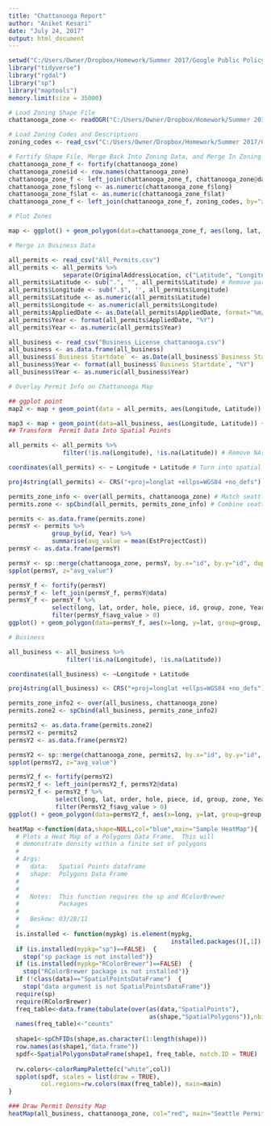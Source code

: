 ```yaml
---
title: "Chattanooga Report"
author: "Aniket Kesari"
date: "July 24, 2017"
output: html_document
---
```


```r
setwd("C:/Users/Owner/Dropbox/Homework/Summer 2017/Google Public Policy Fellowship/Innovation Districts/Data/Chattanooga")
library("tidyverse")
library("rgdal")
library("sp")
library("maptools")
memory.limit(size = 35000)

# Load Zoning Shape File
chattanooga_zone <- readOGR("C:/Users/Owner/Dropbox/Homework/Summer 2017/Google Public Policy Fellowship/Innovation Districts/Data/Chattanooga/Zoning", layer="geo_export_878a099d-9706-4e33-9512-96a05567cc12")

# Load Zoning Codes and Descriptions
zoning_codes <- read_csv("C:/Users/Owner/Dropbox/Homework/Summer 2017/Google Public Policy Fellowship/Innovation Districts/Data/Chattanooga/Zoning/zoning codes.csv")

# Fortify Shape File, Merge Back Into Zoning Data, and Merge In Zoning Descriptions
chattanooga_zone_f <- fortify(chattanooga_zone)
chattanooga_zone$id <- row.names(chattanooga_zone)
chattanooga_zone_f <- left_join(chattanooga_zone_f, chattanooga_zone@data)
chattanooga_zone_f$long <- as.numeric(chattanooga_zone_f$long)
chattanooga_zone_f$lat <- as.numeric(chattanooga_zone_f$lat)
chattanooga_zone_f <- left_join(chattanooga_zone_f, zoning_codes, by="zone")

# Plot Zones

map <- ggplot() + geom_polygon(data=chattanooga_zone_f, aes(long, lat, group = group, fill=desc))

# Merge in Business Data

all_permits <- read_csv("All_Permits.csv")
all_permits <- all_permits %>%
               separate(OriginalAddressLocation, c("Latitude", "Longitude"), sep=",") # Separate Lat and Long
all_permits$Latitude <- sub(".", "", all_permits$Latitude) # Remove parantheses
all_permits$Longitude <- sub(".$", '', all_permits$Longitude)
all_permits$Latitude <- as.numeric(all_permits$Latitude)
all_permits$Longitude <- as.numeric(all_permits$Longitude)
all_permits$AppliedDate <- as.Date(all_permits$AppliedDate, format="%m/%d/%Y")
all_permits$Year <- format(all_permits$AppliedDate, "%Y")
all_permits$Year <- as.numeric(all_permits$Year)

all_business <- read_csv("Business_License_chattanooga.csv")
all_business <- as.data.frame(all_business)
all_business$`Business Startdate` <- as.Date(all_business$`Business Startdate`, format="%m/%d/%Y")
all_business$Year <- format(all_business$`Business Startdate`, "%Y")
all_business$Year <- as.numeric(all_business$Year)

# Overlay Permit Info on Chattanooga Map

## ggplot point
map2 <- map + geom_point(data = all_permits, aes(Longitude, Latitude)) + coord_equal()

map3 <- map + geom_point(data=all_business, aes(Longitude, Latitude)) + coord_equal()
## Transform  Permit Data Into Spatial Points

all_permits <- all_permits %>%
               filter(!is.na(Longitude), !is.na(Latitude)) # Remove NAs

coordinates(all_permits) <- ~ Longitude + Latitude # Turn into spatial points data frame

proj4string(all_permits) <- CRS("+proj=longlat +ellps=WGS84 +no_defs") # Reproject CRS to match "chattanooga_zone"

permits_zone_info <- over(all_permits, chattanooga_zone) # Match seattle_zone info to permit data
permits.zone <- spCbind(all_permits, permits_zone_info) # Combine seattle zone info into permit data

permits <- as.data.frame(permits.zone)
permsY <- permits %>%
            group_by(id, Year) %>%
            summarise(avg_value = mean(EstProjectCost))
permsY <- as.data.frame(permsY)

permsY <- sp::merge(chattanooga_zone, permsY, by.x="id", by.y="id", duplicateGeoms=TRUE)
spplot(permsY, z="avg_value")

permsY_f <- fortify(permsY)
permsY_f <- left_join(permsY_f, permsY@data)
permsY_f <- permsY_f %>%
            select(long, lat, order, hole, piece, id, group, zone, Year, avg_value) %>%
            filter(permsY_f$avg_value > 0)
ggplot() + geom_polygon(data=permsY_f, aes(x=long, y=lat, group=group, fill=avg_value)) + facet_wrap(~Year)

# Business

all_business <- all_business %>%
                filter(!is.na(Longitude), !is.na(Latitude))

coordinates(all_business) <- ~Longitude + Latitude

proj4string(all_business) <- CRS("+proj=longlat +ellps=WGS84 +no_defs")

permits_zone_info2 <- over(all_business, chattanooga_zone)
permits.zone2 <- spCbind(all_business, permits_zone_info2)

permits2 <- as.data.frame(permits.zone2)
permsY2 <- permits2 
permsY2 <- as.data.frame(permsY2)

permsY2 <- sp::merge(chattanooga_zone, permits2, by.x="id", by.y="id", duplicateGeoms=TRUE)
spplot(permsY2, z="avg_value")

permsY2_f <- fortify(permsY2)
permsY2_f <- left_join(permsY2_f, permsY2@data)
permsY2_f <- permsY2_f %>%
             select(long, lat, order, hole, piece, id, group, zone, Year, avg_value) %>%
             filter(PermsY2_f$avg_value > 0)
ggplot() + geom_polygon(data=permsY2_f, aes(x=long, y=lat, group=group, fill=avg_value)) + facet_wrap(~Year)

heatMap <-function(data,shape=NULL,col="blue",main="Sample HeatMap"){
  # Plots a Heat Map of a Polygons Data Frame.  This will 
  # demonstrate density within a finite set of polygons
  #
  # Args:
  #   data:   Spatial Points dataframe
  #   shape:  Polygons Data Frame 
  #
  #
  #   Notes:  This function requires the sp and RColorBrewer
  #           Packages
  #
  #   Beskow: 03/28/11   
  #
  is.installed <- function(mypkg) is.element(mypkg, 
                                             installed.packages()[,1])
  if (is.installed(mypkg="sp")==FALSE)  {
    stop("sp package is not installed")}
  if (is.installed(mypkg="RColorBrewer")==FALSE)  {
    stop("RColorBrewer package is not installed")}
  if (!class(data)=="SpatialPointsDataFrame")  {
    stop("data argument is not SpatialPointsDataFrame")}
  require(sp)
  require(RColorBrewer)
  freq_table<-data.frame(tabulate(over(as(data,"SpatialPoints"),
                                       as(shape,"SpatialPolygons")),nbins=length(shape)))
  names(freq_table)<-"counts"
  
  shape1<-spChFIDs(shape,as.character(1:length(shape)))
  row.names(as(shape1,"data.frame"))
  spdf<-SpatialPolygonsDataFrame(shape1, freq_table, match.ID = TRUE)
  
  rw.colors<-colorRampPalette(c("white",col))
  spplot(spdf, scales = list(draw = TRUE),
         col.regions=rw.colors(max(freq_table)), main=main)
}

### Draw Permit Density Map
heatMap(all_business, chattanooga_zone, col="red", main="Seattle Permit Density")
          
```

